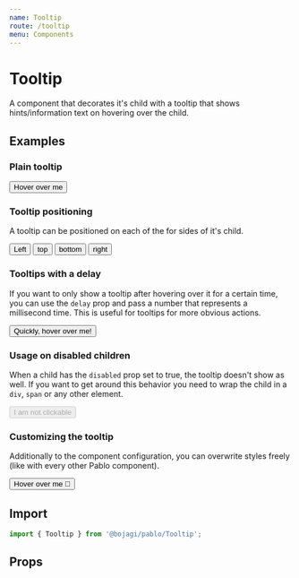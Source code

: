 ```yaml
---
name: Tooltip
route: /tooltip
menu: Components
---
```



# Tooltip

A component that decorates it's child with a tooltip that shows hints/information text on hovering over the child.

## Examples

### Plain tooltip

<Playground>
  <Tooltip content="A tooltip shows on hovering (you just witnessed)">
    <Button color="plain">
      Hover over me
    </Button>
  </Tooltip>
</Playground>

### Tooltip positioning

A tooltip can be positioned on each of the for sides of it's child. 

<Playground>
  <Box display="flex" mx={-4}>
    <Tooltip side="left" content="Left tooltip">
      <Button mx={1} color="plain">
        Left
      </Button>
    </Tooltip>
    <Tooltip side="top" content="Top tooltip">
      <Button mx={1} color="plain">
        top
      </Button>
    </Tooltip>
    <Tooltip side="bottom" content="Bottom tooltip">
      <Button mx={1} color="plain">
        bottom
      </Button>
    </Tooltip>
    <Tooltip side="right" content="Right tooltip">
      <Button mx={1} color="plain">
        right
      </Button>
    </Tooltip>
  </Box>
</Playground>

### Tooltips with a delay

If you want to only show a tooltip after hovering over it for a certain time, you can use the `delay` prop and pass
a number that represents a millisecond time. This is useful for tooltips for more obvious actions.

<Playground>
  <Tooltip content="Sorry for being late" delay={500}>
      <Button color="plain">
        Quickly, hover over me!
      </Button>
    </Tooltip>
</Playground>

### Usage on disabled children

When a child has the `disabled` prop set to true, the tooltip doesn't show as well. If you want to get around this
behavior you need to wrap the child in a `div`, `span` or any other element. 

<Playground>
  <Tooltip content="I'm not there!">
    <Button mx={1.5} color="plain" disabled={true}>
      I am not clickable
    </Button>
  </Tooltip>
</Playground>

### Customizing the tooltip

Additionally to the component configuration, you can overwrite styles freely (like with every other Pablo component).

<Playground>
  <Tooltip
    content="I am very special"
    customStyles={{
      box: css`
        background-color: red;
        border-radius: 100px;
      `,
      arrow: css`
        border-bottom-color: red;
      `,
    }}
  >
    <Button color="plain">
      Hover over me 🌈
    </Button>
  </Tooltip>
</Playground>
  

## Import

```js
import { Tooltip } from '@bojagi/pablo/Tooltip';
```

## Props

<Props of={Tooltip} />
